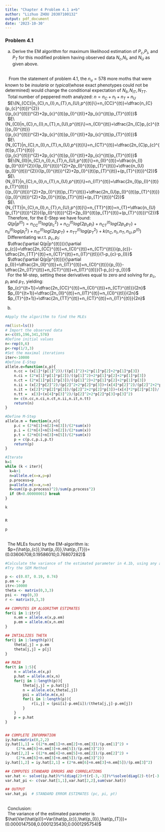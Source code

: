 ```yaml
---
title: "Chapter 4 Problem 4.1 a+b"
author: "Lizhuo ZHOU 20307100132"
output: pdf_document
date: '2023-10-30'
---
```



### Problem 4.1


(a)  Derive the EM algorithm for maximum likelihood estimation of $P_{c}$,$P_{I}$, and $P_{T}$ for this modified problem having observed data $N_{c}$,$N_{I}$, and $N_{U}$ as given above. 

\
\ \  From the statement of problem 4.1, the $n_{u}=578$ more moths that were known to be $\textit{insularia}$ or $\textit{typical}$(whose exact phenotypes could not be determined) would change the conditional expectation of $N_{II},N_{IT},N_{TT}$.
\
\ \ Total number of peppered moth analyzed: $n=n_{C}+n_{I}+n_{T}+n_{U}$
\
\ \ $E\{N_{CC}|n_{C},n_{I},n_{T},n_{U},p^{(t)}\}=n_{CC}^{(t)}=\dfrac{n_{C}(p_{c}^{(t)})^{2}}{(p_{c}^{(t)})^{2}+2p_{c}^{(t)}p_{I}^{(t)}+2p_{c}^{(t)}p_{T}^{(t)}}$
\
\ \ $E\{N_{CI}|n_{C},n_{I},n_{T},n_{U},p^{(t)}\}=n_{CI}^{(t)}=\dfrac{2n_{C}p_{c}^{(t)}p_{I}^{(t)}}{(p_{c}^{(t)})^{2}+2p_{c}^{(t)}p_{I}^{(t)}+2p_{c}^{(t)}p_{T}^{(t)}}$
\
\ \ $E\{N_{CT}|n_{C},n_{I},n_{T},n_{U},p^{(t)}\}=n_{CT}^{(t)}=\dfrac{2n_{C}p_{c}^{(t)}p_{T}^{(t)}}{(p_{c}^{(t)})^{2}+2p_{c}^{(t)}p_{I}^{(t)}+2p_{c}^{(t)}p_{T}^{(t)}}$
\
\ \ $E\{N_{II}|n_{C},n_{I},n_{T},n_{U},p^{(t)}\}=n_{II}^{(t)}=\dfrac{n_{I}(p_{I}^{t})^{2}}{(p_{I}^{(t)})^{2}+2p_{I}^{(t)}p_{T}^{(t)}}+\dfrac{n_{U}(p_{I}^{(t)})^{2}}{(p_{I}^{(t)})^{2}+2p_{I}^{(t)}p_{T}^{(t)}+(p_{T}^{(t)})^{2}}$
\
\ \ $E\{N_{IT}|n_{C},n_{I},n_{T},n_{U},p^{(t)}\}=n_{IT}^{(t)}=\dfrac{2n_{I}p_{I}^{(t)}p_{T}^{(t)}}{(p_{I}^{(t)})^{2}+2p_{I}^{(t)}p_{T}^{(t)}}+\dfrac{2n_{U}p_{I}^{(t)}p_{T}^{(t)}}{(p_{I}^{(t)})^{2}+2p_{I}^{(t)}p_{T}^{(t)}+(p_{T}^{(t)})^{2}}$
\
\ \ $E\{N_{TT}|n_{C},n_{I},n_{T},n_{U},p^{(t)}\}=n_{TT}^{(t)}=n_{T}+\dfrac{n_{U}(p_{T}^{(t)})^{2}}{(p_{I}^{(t)})^{2}+2p_{I}^{(t)}p_{T}^{(t)}+(p_{T}^{(t)})^{2}}$
\
\ \ Therefore, for the E-Step we have found:
\
\ \ $Q(p|p^{(t)})=n_{CC}^{(t)}log\{p_{c}^{2}\}+n_{CI}^{(t)}log\{2p_{c}p_{I}\}+n_{CT}^{(t)}log\{2p_{c}p_{T}\}+n_{II}^{(t)}log\{p_{I}^{2}\}+n_{IT}^{(t)}log\{2p_{I}p_{T}\}+n_{TT}^{(t)}log\{p_{T}^{2}\}+k(n_{C},n_{I},n_{T},n_{U},p^{(t)})$
\
\ \ Differentiating w.r.t. $p_{c},p_{I}$:
\
\ \ $\dfrac{\partial Q(p|p^{(t)})}{\partial p_{c}}=\dfrac{2n_{CC}^{(t)}+n_{CI}^{(t)}+n_{CT}^{(t)}}{p_{c}}-\dfrac{2n_{TT}^{(t)}+n_{CT}^{(t)}+n_{IT}^{(t)}}{1-p_{c}-p_{I}}$
\
\ \ $\dfrac{\partial Q(p|p^{(t)})}{\partial p_{I}}=\dfrac{2n_{II}^{(t)}+n_{IT}^{(t)}+n_{CI}^{(t)}}{p_{I}}-\dfrac{2n_{IT}^{(t)}+n_{CT}^{(t)}+n_{IT}^{(t)}}{1-p_{c}-p_{I}}$
\
\ \ For the M-step, setting these derivatives equal to zero and solving for $p_{c}$, $p_{I}$ and $p_{T}$, yielding:
\
\ \ $p_{c}^{(t+1)}=\dfrac{2n_{CC}^{(t)}+n_{CI}^{(t)}+n_{CT}^{(t)}}{2n}$
\
\ \ $p_{I}^{(t+1)}=\dfrac{2n_{II}^{(t)}+n_{IT}^{(t)}+n_{CI}^{(t)}}{2n}$
\
\ \ $p_{T}^{(t+1)}=\dfrac{2n_{TT}^{(t)}+n_{CT}^{(t)}+n_{IT}^{(t)}}{2n}$



(b)

```r
#Apply the algorithm to find the MLEs

rm(list=ls())
# Import the observed data
x<-c(85,196,341,578)
#Define initial values
n<-rep(0,6)
p<-rep(1/3,3)
#Set the maximal iterations
iter<-10000
#Define E-Step
allele.e=function(x,p){
    n.cc = (x[1]*(p[1]^2))/((p[1]^2)+2*p[1]*p[2]+2*p[1]*p[3])
    n.ci = (2*x[1]*p[1]*p[2])/((p[1]^2)+2*p[1]*p[2]+2*p[1]*p[3])
    n.ct = (2*x[1]*p[1]*p[3])/((p[1]^2)+2*p[1]*p[2]+2*p[1]*p[3])
    n.ii = (x[2]*p[2]^2)/(p[2]^2+2*p[2]*p[3])+(x[4]*p[2]^2)/(p[2]^2+2*p[2]*p[3]+p[3]^2)
    n.it = (x[2]*2*p[2]*p[3])/(p[2]^2+2*p[2]*p[3])+(x[4]*2*p[2]*p[3])/(p[2]^2+2*p[2]*p[3]+p[3]^2)
    n.tt =  x[3]+(x[4]*p[3]^2)/(p[2]^2+2*p[2]*p[3]+p[3]^2)
    n= c(n.cc,n.ci,n.ct,n.ii,n.it,n.tt)
    return(n)
}

#Define M-Step
allele.m = function(x,n){
    p.c = (2*n[1]+n[2]+n[3])/(2*sum(x))
    p.i = (2*n[4]+n[5]+n[2])/(2*sum(x))
    p.t = (2*n[6]+n[3]+n[5])/(2*sum(x))
    p = c(p.c,p.i,p.t)
    return(p)
}

#Iterate
k=1
while (k < iter){
  k=k+1
  n=allele.e(x=x,p=p)
  p.process=p
  p=allele.m(x=x,n=n)
  R=sum((p-p.process)^2)/sum(p.process^2)
  if (R<0.00000001) break
}

k



```

```r
R

```

```r
p

```
\
\ \ The MLEs found by the EM-algorithm is:
\
\ \ $p=(\hat{p_{c}},\hat{p_{I}},\hat{p_{T}})=(0.03606708,0.19586010,0.76807282)$


```r
#Calculate the variance of the estimated parameter in 4.1b, using any available method
#Try the SEM Method

p <- c(0.07, 0.19, 0.74)
p.em <- p
itr<-10000
theta <- matrix(0,3,3)
psi <- rep(0,3)
r <- matrix(0,3,3)

## COMPUTES EM ALGORITHM ESTIMATES
for(i in 1:itr){
    n.em = allele.e(x,p.em)
    p.em = allele.m(x,n.em)
}

## INTIALIZES THETA
for(j in 1:length(p)){
    theta[,j] = p.em
    theta[j,j] = p[j]
}

## MAIN
for(t in 1:5){
    n = allele.e(x,p)
    p.hat = allele.m(x,n)
    for(j in 1:length(p)){
        theta[j,j] = p.hat[j]
        n = allele.e(x,theta[,j])
        psi = allele.m(x,n)
        for(i in 1:length(p)){
            r[i,j] = (psi[i]-p.em[i])/(theta[j,j]-p.em[j])
        }
    }
    p = p.hat
}


## COMPLETE INFORMATION
iy.hat=matrix(0,2,2)
iy.hat[1,1] = ((2*n.em[1]+n.em[2]+n.em[3])/(p.em[1]^2) +
     (2*n.em[6]+n.em[3]+n.em[5])/(p.em[3]^2))
iy.hat[2,2] = ((2*n.em[4]+n.em[5]+n.em[2])/(p.em[2]^2) +
     (2*n.em[6]+n.em[3]+n.em[5])/(p.em[3]^2))
iy.hat[1,2] = iy.hat[2,1] = (2*n.em[6]+n.em[3]+n.em[5])/(p.em[3]^2)

## COMPUTES STANDARD ERRORS AND CORRELATIONS
var.hat <- solve(iy.hat)%*%(diag(2)+t(r[-3,-3])%*%solve(diag(2)-t(r[-3,-3])))
var.hat_pi <- c(var.hat[1,1],var.hat[2,2],sum(var.hat))

## OUTPUT
var.hat_pi  # STANDARD ERROR ESTIMATES (pc, pi, pt)


```
\
\ \ Conclusion:
\
 \ \ The variance of the estimated parameter is $\hat{Var(\hat{p})}=Var(\hat{p_{c}},\hat{p_{I}},\hat{p_{T}})=(0.0000147508,0.0001235430,0.0001295754)$




